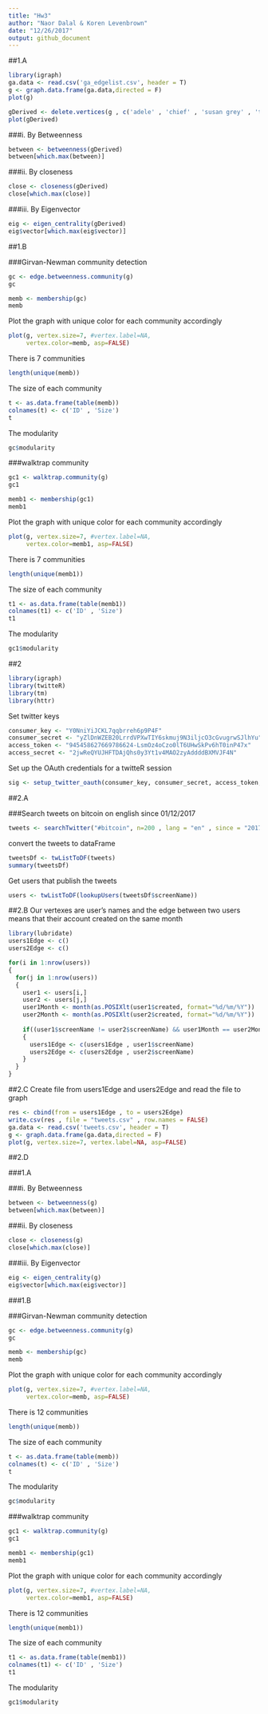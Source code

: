 ```yaml
---
title: "Hw3"
author: "Naor Dalal & Koren Levenbrown"
date: "12/26/2017"
output: github_document
---
```

##1.A

```r
library(igraph)
ga.data <- read.csv('ga_edgelist.csv', header = T)
g <- graph.data.frame(ga.data,directed = F)
plot(g)
```

```r
gDerived <- delete.vertices(g , c('adele' , 'chief' , 'susan grey' , 'thatch grey' , 'ellis grey' , 'tucker' , 'bailey' , 'ben'))
plot(gDerived)
```

###i. By Betweenness

```r
between <- betweenness(gDerived)
between[which.max(between)]
```

###ii. By closeness

```r
close <- closeness(gDerived)
close[which.max(close)]
```

###iii. By Eigenvector

```r
eig <- eigen_centrality(gDerived)
eig$vector[which.max(eig$vector)]
```



##1.B

###Girvan-Newman community detection
```r
gc <- edge.betweenness.community(g)
gc
```


```r
memb <- membership(gc)
memb
```

Plot the graph with unique color for each community accordingly

```r
plot(g, vertex.size=7, #vertex.label=NA,
     vertex.color=memb, asp=FALSE)
```


There is 7 communities

```r
length(unique(memb))
```


The size of each community

```r
t <- as.data.frame(table(memb))
colnames(t) <- c('ID' , 'Size')
t
```

The modularity

```r
gc$modularity
```

###walktrap community

```r
gc1 <- walktrap.community(g)
gc1
```


```r
memb1 <- membership(gc1)
memb1
```

Plot the graph with unique color for each community accordingly

```r
plot(g, vertex.size=7, #vertex.label=NA,
     vertex.color=memb1, asp=FALSE)
```


There is 7 communities

```r
length(unique(memb1))
```


The size of each community

```r
t1 <- as.data.frame(table(memb1))
colnames(t1) <- c('ID' , 'Size')
t1
```

The modularity

```r
gc1$modularity
```



##2

```r
library(igraph)
library(twitteR)
library(tm)
library(httr)
```

Set twitter keys
```r
consumer_key <- "Y0NniYiJCKL7qqbrreh6p9P4F"
consumer_secret <- "yZlDnWZEB20LrrdVPXwTIY6skmuj9N3iljcO3cGvugrwSJlhYu"
access_token <- "945458627669786624-LsmOz4oCzo0lT6UHwSkPv6hT0inP47x"
access_secret <- "2jwReQYUJHFTDAjQhs0y3Yt1v4MAO2zyAddddBXMVJF4N"
```

Set up the OAuth credentials for a twitteR session
```r
sig <- setup_twitter_oauth(consumer_key, consumer_secret, access_token, access_secret)
```

##2.A

###Search tweets on bitcoin on english since 01/12/2017

```r
tweets <- searchTwitter("#bitcoin", n=200 , lang = "en" , since = "2017-12-01")
```

convert the tweets to dataFrame

```r
tweetsDf <- twListToDF(tweets)
summary(tweetsDf)
```

Get users that publish the tweets
```r
users <- twListToDF(lookupUsers(tweetsDf$screenName))

```


##2.B
Our vertexes are user's names and the edge between two users means that their account created on the same month

```r
library(lubridate)
users1Edge <- c()
users2Edge <- c()

for(i in 1:nrow(users))
{
  for(j in 1:nrow(users))
  {
    user1 <- users[i,]
    user2 <- users[j,]
    user1Month <- month(as.POSIXlt(user1$created, format="%d/%m/%Y"))
    user2Month <- month(as.POSIXlt(user2$created, format="%d/%m/%Y"))
    
    if((user1$screenName != user2$screenName) && user1Month == user2Month)
    {
      users1Edge <- c(users1Edge , user1$screenName)
      users2Edge <- c(users2Edge , user2$screenName)
    }
  }
}

```


##2.C
Create file from users1Edge and users2Edge and read the file to graph

```r
res <- cbind(from = users1Edge , to = users2Edge)
write.csv(res , file = "tweets.csv" , row.names = FALSE)
ga.data <- read.csv('tweets.csv', header = T)
g <- graph.data.frame(ga.data,directed = F)
plot(g, vertex.size=7, vertex.label=NA, asp=FALSE)
```


##2.D

###1.A

###i. By Betweenness

```r
between <- betweenness(g)
between[which.max(between)]
```

###ii. By closeness

```r
close <- closeness(g)
close[which.max(close)]
```

###iii. By Eigenvector

```r
eig <- eigen_centrality(g)
eig$vector[which.max(eig$vector)]
```



###1.B

###Girvan-Newman community detection
```r
gc <- edge.betweenness.community(g)
gc
```


```r
memb <- membership(gc)
memb
```

Plot the graph with unique color for each community accordingly

```r
plot(g, vertex.size=7, #vertex.label=NA,
     vertex.color=memb, asp=FALSE)
```


There is 12 communities

```r
length(unique(memb))
```


The size of each community

```r
t <- as.data.frame(table(memb))
colnames(t) <- c('ID' , 'Size')
t
```

The modularity

```r
gc$modularity
```

###walktrap community

```r
gc1 <- walktrap.community(g)
gc1
```


```r
memb1 <- membership(gc1)
memb1
```

Plot the graph with unique color for each community accordingly

```r
plot(g, vertex.size=7, #vertex.label=NA,
     vertex.color=memb1, asp=FALSE)
```


There is 12 communities

```r
length(unique(memb1))
```


The size of each community

```r
t1 <- as.data.frame(table(memb1))
colnames(t1) <- c('ID' , 'Size')
t1
```

The modularity

```r
gc1$modularity
```

